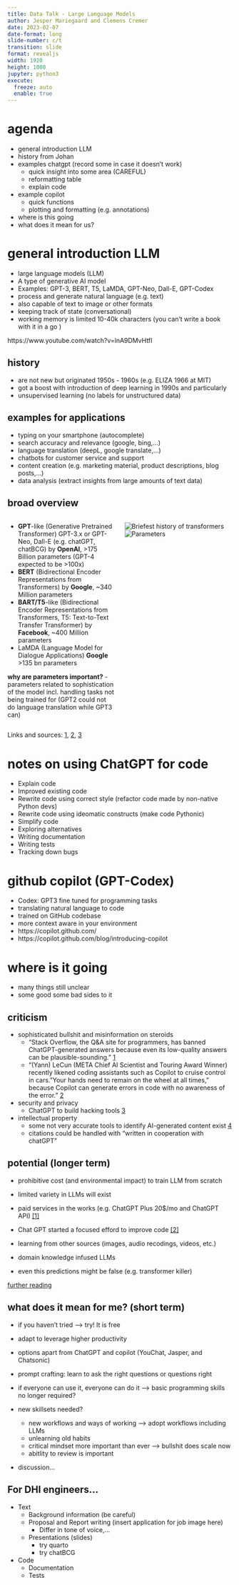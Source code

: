 ```yaml
---
title: Data Talk - Large Language Models
author: Jesper Mariegaard and Clemens Cremer
date: 2023-02-07
date-format: long
slide-number: c/t
transition: slide
format: revealjs
width: 1920
height: 1080
jupyter: python3
execute: 
  freeze: auto
  enable: true
---
```




# agenda

- general introduction LLM  
- history from Johan
- examples chatgpt (record some in case it doesn't work)  
    - quick insight into some area (CAREFUL)  
	- reformatting table  
	- explain code
- example copilot  
	- quick functions
    - plotting and formatting (e.g. annotations) 

- where is this going   
- what does it mean for us?   



# general introduction LLM

- large language models (LLM)
- A type of generative AI model 
- Examples: GPT-3, BERT, T5, LaMDA, GPT-Neo, Dall-E, GPT-Codex
- process and generate natural language (e.g. text)
- also capable of text to image or other formats
- keeping track of state (conversational)
- working memory is limited 10-40k characters (you can't write a book with it in a go )


::: footer
https://www.youtube.com/watch?v=lnA9DMvHtfI
:::


## history
- are not new but originated 1950s - 1960s (e.g. ELIZA 1966 at MIT)
- got a boost with introduction of deep learning in 1990s and particularly
- unsupervised learning (no labels for unstructured data)


## examples for applications

- typing on your smartphone (autocomplete)
- search accuracy and relevance (google, bing,...)
- language translation (deepL, google translate,...)
- chatbots for customer service and support
- content creation (e.g. marketing material, product descriptions, blog posts,...)
- data analysis (extract insights from large amounts of text data)




## broad overview 

:::: columns
::: {.column width=50%}
- **GPT**-like (Generative Pretrained Transformer) GPT-3.x or GPT-Neo, Dall-E (e.g. chatGPT, chatBCG) by **OpenAI**, >175 Billion parameters (GPT-4 expected to be >100x)
- **BERT** (Bidirectional Encoder Representations from Transformers) by **Google**, ~340 Million parameters
- **BART/T5**-like (Bidirectional Encoder Representations from Transformers, T5: Text-to-Text Transfer Transformer) by **Facebook**, ~400 Million parameters
- LaMDA (Language Model for Dialogue Applications) **Google** >135 bn parameters

**why are parameters important?**
- parameters related to sophistication of the model incl. handling tasks not being trained for (GPT2 could not do language translation while GPT3 can)
:::
::: {.column width=50%}
![Briefest history of transformers](figures/transformers_chrono_huggingface.svg)
![Parameters](figures/model_parameters.png)
:::
::::

::: footer
Links and sources: [1](https://www.omegavp.com/articles/introduction-to-large-language-models/), [2](https://huggingface.co/course/chapter1/4?fw=pt), [3](https://ai.googleblog.com/2022/01/lamda-towards-safe-grounded-and-high.html)
:::



# notes on using ChatGPT for code

- Explain code
- Improved existing code
- Rewrite code using correct style (refactor code made by non-native Python devs)
- Rewrite code using ideomatic constructs (make code Pythonic)
- Simplify code
- Exploring alternatives
- Writing documentation
- Writing tests
- Tracking down bugs



# github copilot (GPT-Codex)

- Codex: GPT3 fine tuned for programming tasks 
- translating natural language to code
- trained on GitHub codebase
- more context aware in your environment
- https://copilot.github.com/
- https://copilot.github.com/blog/introducing-copilot


# where is it going 
- many things still unclear
- some good some bad sides to it


## criticism
- sophisticated bullshit and misinformation on steroids
	- "Stack Overflow, the Q&A site for programmers, has banned ChatGPT-generated answers because even its low-quality answers can be plausible-sounding." [1](https://www.zdnet.com/article/openai-is-hiring-developers-to-make-chatgpt-better-at-coding/)
	- "(Yann) LeCun (META Chief AI Scientist and Touring Award Winner) recently likened coding assistants such as Copilot to cruise control in cars. "Your hands need to remain on the wheel at all times," because Copilot can generate errors in code with no awareness of the error." [2](https://www.zdnet.com/article/openai-is-hiring-developers-to-make-chatgpt-better-at-coding/)
- security and privacy
	- ChatGPT to build hacking tools [3](https://www.hackread.com/hackers-openai-chatgpt-malware/)  
- intellectual property  
	- some not very accurate tools to identify AI-generated content exist [4](https://www.zdnet.com/article/what-is-chatgpt-and-why-does-it-matter-heres-everything-you-need-to-know/)
	- citations could be handled with "written in cooperation with chatGPT"  



## potential (longer term)
- prohibitive cost (and environmental impact) to train LLM from scratch
- limited variety in LLMs will exist
- paid services in the works (e.g. ChatGPT Plus 20$/mo and ChatGPT API) [[1]](https://openai.com/blog/chatgpt-plus/)

- Chat GPT started a focused efford to improve code [[2]](https://www.zdnet.com/article/openai-is-hiring-developers-to-make-chatgpt-better-at-coding/)
- learning from other sources (images, audio recodings, videos, etc.)

- domain knowledge infused LLMs
- even this predictions might be false (e.g. transformer killer)

::: footer
[further reading](https://hai.stanford.edu/news/how-large-language-models-will-transform-science-society-and-ai)
:::

## what does it mean for me? (short term)

- if you haven't tried --> try! It is free 
- adapt to leverage higher productivity  
- options apart from ChatGPT and copilot (YouChat, Jasper, and Chatsonic)

- prompt crafting: learn to ask the right questions or questions right

- if everyone can use it, everyone can do it --> basic programming skills no longer required?
- new skillsets needed?
	- new workflows and ways of working --> adopt workflows including LLMs 
	- unlearning old habits
	- critical mindset more important than ever --> bullshit does scale now
	- abitlity to review is important
- discussion...  


## For DHI engineers... 

- Text
    - Background information (be careful)  
    - Proposal and Report writing (insert application for job image here)
		- Differ in tone of voice,...
    - Presentations (slides)
		- try quarto
		- try chatBCG
- Code
    - Documentation    
    - Tests